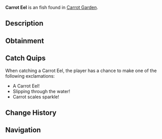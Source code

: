 {{FishInfobox
|image          = Carrot Eel.png
|rarity         = Uncommon
|sea            = Second Sea
|location       = [[Carrot Garden]]
|sublocation    = 
|sources        = Fishing Rod
|radar_location = 
|prog_speed     = +15
|xp             = 2000
|weather        = Windy
|time           = 
|season         = Spring
|bait           = 
|base_weight    = 5.8
|base_value     = 2000
|weight_range   = 3
|base_chance    = 55
|base_resil     = 69
}}
'''Carrot Eel''' is an {{Rarity|Uncommon}} fish found in [[Carrot Garden]].

== Description ==
{{Description|A graceful eel with light-brown skin and green bands, gliding smoothly.|Bestiary Entry}}

== Obtainment ==
{{Description|Found in the vibrant carrot pool!|Bestiary Hint}}
{{Fish Availability|
Lushgrove/Carrot Garden
|top_rods      = 
Astralhook Rod\147888.09\301747.69;
Trident Rod\147353.6\130668.11;
Training Rod\136834.59\312529.39;
Egg Rod\135275.44\120016.04;
Brother's Rod\134604.28\121813.83;
Flimsy Rod\106450.82\99113.87;
Carrot Rod\127273.41\127273.41;
Firefly Rod\133585.91\125290.13;
Verdant Shear Rod\134086.1\118902.95;
No-Life Rod\124740.88\114039.58;
Blazebringer Rod\122750.36\109426.39;
Free Spirit Rod\118318.6\96354.63;
Seraphic Rod\117522.1\104214.57;
Challenger's Rod\114066.83\103902.38;
Depthseeker Rod\113708.05\107562.46;
Rod Of The Forgotten Fang\112992.29\100492.13;
Avalanche Rod\112819.78\106976.1;
Volcanic Rod\112007.2\103741.63;
Rod Of The Depths\111704.21\100325.87;
Zeus Rod\111599.15\103363.69;
Rod Of The Exalted One\104738.64\67714.94;
Ethereal Prism Rod\101622.27\70993.19;
Steady Rod\92086.76\86650.85
|recommended   = Astralhook Rod
}}

== Catch Quips ==
When catching a Carrot Eel, the player has a chance to make one of the following exclamations:
* A Carrot Eel!
* Slipping through the water!
* Carrot scales sparkle!

== Change History ==
{{Change History|{{subst:Current Version}}}}

== Navigation ==
{{Fish Navbox|Carrot Garden}}